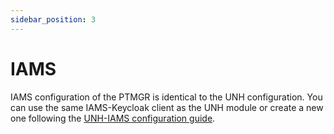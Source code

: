 ```yaml
---
sidebar_position: 3
---
```


# IAMS

IAMS configuration of the PTMGR is identical to the UNH configuration. You can use the same IAMS-Keycloak client as the
UNH module or create a new one following the [UNH-IAMS configuration guide](../../unh/deployment/iams.mdx).
